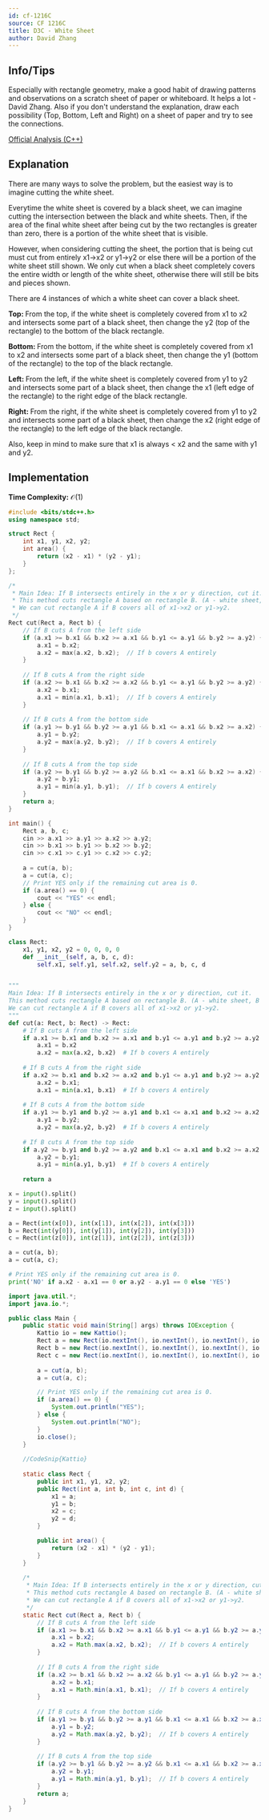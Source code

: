 ```yaml
---
id: cf-1216C
source: CF 1216C
title: D3C - White Sheet
author: David Zhang
---
```


## Info/Tips
Especially with rectangle geometry, make a good habit of drawing patterns and observations on a scratch sheet of paper or whiteboard. It helps a lot - David Zhang.
Also if you don't understand the explanation, draw each possibility (Top, Bottom, Left and Right) on a sheet of paper and try to see the connections.

[Official Analysis (C++)](https://codeforces.com/blog/entry/69954)

## Explanation

There are many ways to solve the problem, but the easiest way is to imagine cutting the white sheet. 

Everytime the white sheet is covered by a black sheet, we can imagine cutting the intersection between the black and white sheets. Then, if the area of the final white sheet after being cut by the two rectangles is greater than zero, there is a portion of the white sheet that is visible.

However, when considering cutting the sheet, the portion that is being cut must cut from entirely x1->x2 or y1->y2 or else there will be a portion of the white sheet still shown. We only cut when a black sheet completely covers the entire width or length of the white sheet, otherwise there will still be bits and pieces shown.


There are 4 instances of which a white sheet can cover a black sheet.

$\textbf{Top: }$ From the top, if the white sheet is completely covered from x1 to x2 and intersects some part of a black sheet, then change the y2 (top of the rectangle) to the bottom of the black rectangle.

$\textbf{Bottom: }$ From the bottom, if the white sheet is completely covered from x1 to x2 and intersects some part of a black sheet, then change the y1 (bottom of the rectangle) to the top of the black rectangle.

$\textbf{Left: }$ From the left, if the white sheet is completely covered from y1 to y2 and intersects some part of a black sheet, then change the x1 (left edge of the rectangle) to the right edge of the black rectangle.

$\textbf{Right: }$ From the right, if the white sheet is completely covered from y1 to y2 and intersects some part of a black sheet, then change the x2 (right edge of the rectangle) to the left edge of the black rectangle.

Also, keep in mind to make sure that x1 is always < x2 and the same with y1 and y2.

## Implementation

**Time Complexity:** $\mathcal{O}(1)$

<LanguageSection>
<CPPSection>

```cpp
#include <bits/stdc++.h>
using namespace std;

struct Rect {
	int x1, y1, x2, y2;
	int area() {
		return (x2 - x1) * (y2 - y1);
	}
};

/*
 * Main Idea: If B intersects entirely in the x or y direction, cut it.
 * This method cuts rectangle A based on rectangle B. (A - white sheet, B - black sheet)
 * We can cut rectangle A if B covers all of x1->x2 or y1->y2.
 */
Rect cut(Rect a, Rect b) {
	// If B cuts A from the left side
	if (a.x1 >= b.x1 && b.x2 >= a.x1 && b.y1 <= a.y1 && b.y2 >= a.y2) {
		a.x1 = b.x2;
		a.x2 = max(a.x2, b.x2);  // If b covers A entirely
	}
	
	// If B cuts A from the right side
	if (a.x2 >= b.x1 && b.x2 >= a.x2 && b.y1 <= a.y1 && b.y2 >= a.y2) {
		a.x2 = b.x1;
		a.x1 = min(a.x1, b.x1);  // If b covers A entirely
	}
	
	// If B cuts A from the bottom side
	if (a.y1 >= b.y1 && b.y2 >= a.y1 && b.x1 <= a.x1 && b.x2 >= a.x2) {
		a.y1 = b.y2;
		a.y2 = max(a.y2, b.y2);  // If b covers A entirely
	}
	
	// If B cuts A from the top side
	if (a.y2 >= b.y1 && b.y2 >= a.y2 && b.x1 <= a.x1 && b.x2 >= a.x2) {
		a.y2 = b.y1;
		a.y1 = min(a.y1, b.y1);  // If b covers A entirely
	}
	return a;
}

int main() {
	Rect a, b, c;
	cin >> a.x1 >> a.y1 >> a.x2 >> a.y2;
	cin >> b.x1 >> b.y1 >> b.x2 >> b.y2;
	cin >> c.x1 >> c.y1 >> c.x2 >> c.y2;
	
	a = cut(a, b);
	a = cut(a, c);
	// Print YES only if the remaining cut area is 0.
	if (a.area() == 0) {
		cout << "YES" << endl;
	} else {
		cout << "NO" << endl;
	}
}
```
</CPPSection>
<PySection>

```py
class Rect: 
	x1, y1, x2, y2 = 0, 0, 0, 0
	def __init__(self, a, b, c, d):
		self.x1, self.y1, self.x2, self.y2 = a, b, c, d


"""
Main Idea: If B intersects entirely in the x or y direction, cut it.
This method cuts rectangle A based on rectangle B. (A - white sheet, B - black sheet)
We can cut rectangle A if B covers all of x1->x2 or y1->y2.
"""
def cut(a: Rect, b: Rect) -> Rect:
	# If B cuts A from the left side
	if a.x1 >= b.x1 and b.x2 >= a.x1 and b.y1 <= a.y1 and b.y2 >= a.y2:
		a.x1 = b.x2
		a.x2 = max(a.x2, b.x2)  # If b covers A entirely
	
	# If B cuts A from the right side
	if a.x2 >= b.x1 and b.x2 >= a.x2 and b.y1 <= a.y1 and b.y2 >= a.y2:  
		a.x2 = b.x1;
		a.x1 = min(a.x1, b.x1)  # If b covers A entirely
  
	# If B cuts A from the bottom side	
	if a.y1 >= b.y1 and b.y2 >= a.y1 and b.x1 <= a.x1 and b.x2 >= a.x2:
		a.y1 = b.y2;
		a.y2 = max(a.y2, b.y2)  # If b covers A entirely
    
	# If B cuts A from the top side
	if a.y2 >= b.y1 and b.y2 >= a.y2 and b.x1 <= a.x1 and b.x2 >= a.x2:
		a.y2 = b.y1;
		a.y1 = min(a.y1, b.y1)  # If b covers A entirely
	
	return a

x = input().split()
y = input().split()
z = input().split()

a = Rect(int(x[0]), int(x[1]), int(x[2]), int(x[3]))
b = Rect(int(y[0]), int(y[1]), int(y[2]), int(y[3]))
c = Rect(int(z[0]), int(z[1]), int(z[2]), int(z[3]))

a = cut(a, b);
a = cut(a, c);

# Print YES only if the remaining cut area is 0.
print('NO' if a.x2 - a.x1 == 0 or a.y2 - a.y1 == 0 else 'YES') 
```
</PySection>
<JavaSection>

```java
import java.util.*;
import java.io.*;

public class Main {
 	public static void main(String[] args) throws IOException {
		Kattio io = new Kattio();
		Rect a = new Rect(io.nextInt(), io.nextInt(), io.nextInt(), io.nextInt());
		Rect b = new Rect(io.nextInt(), io.nextInt(), io.nextInt(), io.nextInt());
		Rect c = new Rect(io.nextInt(), io.nextInt(), io.nextInt(), io.nextInt());
		
		a = cut(a, b);
		a = cut(a, c);

		// Print YES only if the remaining cut area is 0.
		if (a.area() == 0) {
			System.out.println("YES");
		} else {
			System.out.println("NO");
		}
 		io.close();
  	}
	
	//CodeSnip{Kattio}
	
	static class Rect {
		public int x1, y1, x2, y2;
		public Rect(int a, int b, int c, int d) {
			x1 = a;
			y1 = b;
			x2 = c;
			y2 = d;
		}

		public int area() {
			return (x2 - x1) * (y2 - y1);
		}
	}
	
	/*
	 * Main Idea: If B intersects entirely in the x or y direction, cut it.
	 * This method cuts rectangle A based on rectangle B. (A - white sheet, B - black sheet)
	 * We can cut rectangle A if B covers all of x1->x2 or y1->y2.
	 */
	static Rect cut(Rect a, Rect b) {
		// If B cuts A from the left side
		if (a.x1 >= b.x1 && b.x2 >= a.x1 && b.y1 <= a.y1 && b.y2 >= a.y2) {
			a.x1 = b.x2;
			a.x2 = Math.max(a.x2, b.x2);  // If b covers A entirely
		}
	
		// If B cuts A from the right side
		if (a.x2 >= b.x1 && b.x2 >= a.x2 && b.y1 <= a.y1 && b.y2 >= a.y2) {
			a.x2 = b.x1;
			a.x1 = Math.min(a.x1, b.x1);  // If b covers A entirely
		}
		
		// If B cuts A from the bottom side
		if (a.y1 >= b.y1 && b.y2 >= a.y1 && b.x1 <= a.x1 && b.x2 >= a.x2) {
			a.y1 = b.y2;
			a.y2 = Math.max(a.y2, b.y2);  // If b covers A entirely
		}
	
		// If B cuts A from the top side
		if (a.y2 >= b.y1 && b.y2 >= a.y2 && b.x1 <= a.x1 && b.x2 >= a.x2) {
			a.y2 = b.y1;
			a.y1 = Math.min(a.y1, b.y1);  // If b covers A entirely
		}
		return a;
	}
}
```
</JavaSection>
</LanguageSection>
